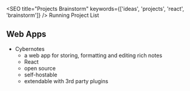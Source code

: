 
<SEO title="Projects Brainstorm" keywords={['ideas', 'projects', 'react', 'brainstorm']} />
<CoverImage page>Running Project List</CoverImage>

## Web Apps

- Cybernotes
  - a web app for storing, formatting and editing rich notes
  - React
  - open source
  - self-hostable
  - extendable with 3rd party plugins
